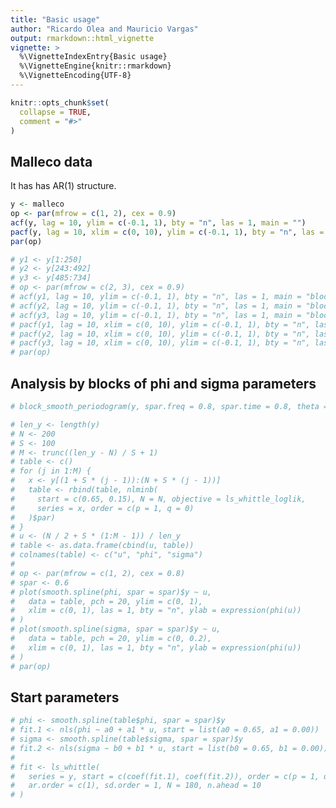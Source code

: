```yaml
---
title: "Basic usage"
author: "Ricardo Olea and Mauricio Vargas"
output: rmarkdown::html_vignette
vignette: >
  %\VignetteIndexEntry{Basic usage}
  %\VignetteEngine{knitr::rmarkdown}
  %\VignetteEncoding{UTF-8}
---
```


```r
knitr::opts_chunk$set(
  collapse = TRUE,
  comment = "#>"
)
```

## Malleco data

It has has AR(1) structure.

```r
y <- malleco
op <- par(mfrow = c(1, 2), cex = 0.9)
acf(y, lag = 10, ylim = c(-0.1, 1), bty = "n", las = 1, main = "")
pacf(y, lag = 10, xlim = c(0, 10), ylim = c(-0.1, 1), bty = "n", las = 1, main = "")
par(op)
```

```r
# y1 <- y[1:250]
# y2 <- y[243:492]
# y3 <- y[485:734]
# op <- par(mfrow = c(2, 3), cex = 0.9)
# acf(y1, lag = 10, ylim = c(-0.1, 1), bty = "n", las = 1, main = "block 1")
# acf(y2, lag = 10, ylim = c(-0.1, 1), bty = "n", las = 1, main = "block 2")
# acf(y3, lag = 10, ylim = c(-0.1, 1), bty = "n", las = 1, main = "block 3")
# pacf(y1, lag = 10, xlim = c(0, 10), ylim = c(-0.1, 1), bty = "n", las = 1, main = "")
# pacf(y2, lag = 10, xlim = c(0, 10), ylim = c(-0.1, 1), bty = "n", las = 1, main = "")
# pacf(y3, lag = 10, xlim = c(0, 10), ylim = c(-0.1, 1), bty = "n", las = 1, main = "")
# par(op)
```

## Analysis by blocks of phi and sigma parameters

```r
# block_smooth_periodogram(y, spar.freq = 0.8, spar.time = 0.8, theta = 90, phi = 0)
```

```r
# len_y <- length(y)
# N <- 200
# S <- 100
# M <- trunc((len_y - N) / S + 1)
# table <- c()
# for (j in 1:M) {
#   x <- y[(1 + S * (j - 1)):(N + S * (j - 1))]
#   table <- rbind(table, nlminb(
#     start = c(0.65, 0.15), N = N, objective = ls_whittle_loglik,
#     series = x, order = c(p = 1, q = 0)
#   )$par)
# }
# u <- (N / 2 + S * (1:M - 1)) / len_y
# table <- as.data.frame(cbind(u, table))
# colnames(table) <- c("u", "phi", "sigma")
# 
# op <- par(mfrow = c(1, 2), cex = 0.8)
# spar <- 0.6
# plot(smooth.spline(phi, spar = spar)$y ~ u,
#   data = table, pch = 20, ylim = c(0, 1),
#   xlim = c(0, 1), las = 1, bty = "n", ylab = expression(phi(u))
# )
# plot(smooth.spline(sigma, spar = spar)$y ~ u,
#   data = table, pch = 20, ylim = c(0, 0.2),
#   xlim = c(0, 1), las = 1, bty = "n", ylab = expression(phi(u))
# )
# par(op)
```

## Start parameters

```r
# phi <- smooth.spline(table$phi, spar = spar)$y
# fit.1 <- nls(phi ~ a0 + a1 * u, start = list(a0 = 0.65, a1 = 0.00))
# sigma <- smooth.spline(table$sigma, spar = spar)$y
# fit.2 <- nls(sigma ~ b0 + b1 * u, start = list(b0 = 0.65, b1 = 0.00))
# 
# fit <- ls_whittle(
#   series = y, start = c(coef(fit.1), coef(fit.2)), order = c(p = 1, q = 0),
#   ar.order = c(1), sd.order = 1, N = 180, n.ahead = 10
# )
```

